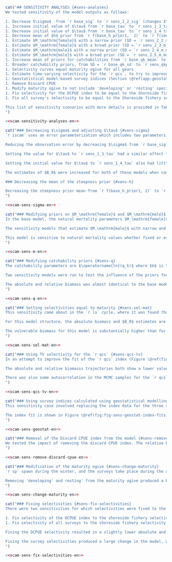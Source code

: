 ```r
cat("## SENSITIVITY ANALYSES {#sens-analyses}
We tested sensitivity of the model outputs as follows:

1. Decrease $\sigma$  from `r base_sig` to `r sens_1_2_sig` (changes $\vartheta^2$ and $\rho$) and estimate $\vartheta^2$
1. Increase initial value of $\tau$ from `r base_tau` to `r sens_1_3_tau` (changes $\vartheta^2$ and $\rho$) and estimate $\vartheta^2$
1. Decrease initial value of $\tau$ from `r base_tau` to `r sens_1_4_tau` (changes $\vartheta^2$ and $\rho$) and estimate $\vartheta^2$
1. Decrease mean of $h$ prior from `r f(base_h_prior1,  2)` to `r f(sens_1_5_h_prior1, 2)`
1. Estimate $M_\mathrm{female}$ with a narrow prior (SD = `r sens_2_2_m_female$p2`)
1. Estimate $M_\mathrm{female}$ with a broad prior (SD = `r sens_2_3_m_female$p2`)
1. Estimate $M_\mathrm{male}$ with a narrow prior (SD = `r sens_2_4_m_male$p2`)
1. Estimate $M_\mathrm{male}$ with a broad prior (SD = `r sens_2_5_m_male$p2`)
1. Increase mean of priors for catchabilities from `r base_qk_mean` to `r sens_qk_mean` ($q_k$ for all gears $k$)
1. Broader catchability priors, from SD = `r base_qk_sd` to `r sens_qkp_sd` ($q_k$ for all gears $k$)
1. Selectivity curves equal maturity ogive for all gears
1. Estimate time-varying selectivity for the `r qcs`, to try to improve the survey index fit
1. Geostatistical model-based survey indices (Section \@ref(app:geostat))
1. Remove Discard CPUE
1. Modify maturity ogive to not include 'developing' or 'resting' specimens
1. Fix selectivity for the DCPUE index to be equal to the Shoreside fishery selectivity
1. Fix all survey's selectivity to be equal to the Shoreside fishery selectivity

This list of sensitivity scenarios with more details is provided in Table \@ref(tab:sens-param-settings-table). Base model parameter settings are provided in Table \@ref(tab:param-settings-table). All sensitivity models were run using MCMC with a chain length of `r f(mcmc_chain_length)`, a sample frequency of `r f(mcmc_sample_freq)`, giving `r f(mcmc_num_samples)` samples, which were then burned in by `r f(mcmc_burn_in)` giving a total of `r f(mcmc_actual_samples)` samples retained for inference.
")
```

```r
<<scam-sensitivity-analyses-en>>
```

```r
cat("### Decreasing $\sigma$ and adjusting $\tau$ {#sens-sigma}
`r iscam` uses an error parameterization which includes two parameters, $\vartheta^2$ and $\rho$. They represent the total variance and the proportion of total variance associated with observation errors, respectively [@iscam]. Observation error SD ($\sigma$) and process error SD ($\tau$) cannot be estimated directly, instead there is a calculation done to translate those values to and from $\vartheta^2$ and $\rho$ (Appendix \@ref(app:model-desc), Eq. \@ref(eq:df17)). The values of $\sigma$ and $\tau$ were fixed in the base model [@grandin2017] at `r base_sig` and `r base_tau` respectively. By calculation, $\vartheta^2$ and $\rho$ were fixed at `r f(base_vartheta$init, 2)` and `r f(base_rho$init, 4)`.

Reducing the observation error by decreasing $\sigma$ from `r base_sig` to `r sens_1_2_sig` and estimating $\vartheta^2$ increased the value of $\vartheta^2$ from `r f(base_vartheta$init, 2)` to `r f(sens_1_2_vartheta$init, 2)` while approximately halving $\rho$ from `r f(base_rho$init, 3)` to `r f(sens_1_2_rho$init, 3)`. The median and 95% CI of the posterior for $\vartheta^2$ was `r sens_1_2_vartheta$est`. There was little effect on the absolute biomass trajectory (Figure \@ref(fig:fig-sens-variance)), but the estimate of $B_0$ was increased from `r f(as.numeric(base_sbo[1]) * 1000)`, to `r svals[[1]][[2]]$sbo[1]`,000 t (Figure \@ref(fig:fig-sens-variance)). The increase in the $B_0$ estimate caused a scaling downward of the relative biomass trajectory (Figure \@ref(fig:fig-sens-variance-rel)). There were no substantial changes to the index fits, age fits, or selectivities.

Setting the value for $\tau$ to `r sens_1_3_tau` had a similar effect to reducing the assumed index observation error and lowered the relative biomass trajectory. For this value of $\tau$, the values of $\vartheta^2$ and $\rho$ were `r f(sens_1_3_vartheta$init, 2)` and `r f(sens_1_3_rho$init, 3)` respectively (Appendix \@ref(app:model-desc), Eq. \@ref(eq:df17)).

Setting the initial value for $\tau$ to `r sens_1_4_tau` also had little effect on absolute biomass. For this value of $\tau$, the initial values of $\vartheta^2$ and $\rho$ were `r f(sens_1_4_vartheta$init, 2)` and `r f(sens_1_4_rho$init, 3)` respectively. The estimate for $\vartheta^2$ was `r sens_1_4_vartheta$est`.

The estimates of $B_0$ were increased for both of these models when compared to the base model, which resulted in scaling down of the relative biomass trajectory and putting the status in 2021/2022 to be estimated near the LRP (Figure \@ref(fig:fig-sens-variance-rel)). The increase of $B_0$ was much greater, and had a larger CI for the $\tau = 1.0$ model than the $\tau = 0.6$ model (`r sens_1_3_sbo$est` vs. `r sens_1_4_sbo$est`) thousand tonnes.

### Decreasing the mean of the steepness prior {#sens-h}

Decreasing the steepness prior mean from `r f(base_h_prior1, 2)` to `r f(sens_1_5_h_prior1, 2)` and changing the prior SD from `r f(base_h_prior2, 2)` to `r f(sens_1_5_h_prior2, 2)` produced little change in both absolute biomass and $B_0$ (Figure \@ref(fig:fig-sens-variance)), despite having a different posterior (Figure \@ref(fig:sens-steepness-prior), compare to base model Figure \@ref(fig:fig-base-priors-posts)). The prior for $h$ is very influential on the posterior, but the value of $h$ does not have a large effect on the absolute or relative biomass (Figure \@ref(fig:fig-sens-variance-rel)).
")
```

```r
<<scam-sens-sigma-en>>
```

```r
cat("### Modifying priors on $M_\mathrm{female}$ and $M_\mathrm{male}$ {#sens-m}
In the base model, the natural mortality parameters $M_\mathrm{female}$ and $M_\mathrm{male}$ are fixed to `r f(exp(base_m_female$init), 2)` and `r f(exp(base_m_male$init), 2)` respectively. Four sensitivity models were run, to estimate each $M$ parameter with broad and narrow prior SDs. Figure \@ref(fig:fig-sens-m) shows the absolute biomass trajectories for these models. The relative spawning biomass trajectories are shown in Figure \@ref(fig:fig-sens-m-rel). Estimating $M_\mathrm{female}$ with narrow and broad priors produced estimates for $M_\mathrm{female}$ of `r sens_2_2_m_female$est` and `r sens_2_3_m_female$est` respectively. $M_\mathrm{male}$ remained fixed for those models, at `r f(exp(base_m_male$init), 2)`. Figure \@ref(fig:fig-sens-m) shows that the model is sensitive to the female natural mortality parameter, as both absolute biomass trajectories and $B_0$ estimates are inflated. The estimates are quite different from the fixed value of `r f(exp(base_m_female$init), 2)`, causing this scaling effect. If the female mortality is higher, the model must adjust the starting point ($B_0$) higher in order to fit all parameters including the indices with the drop in biomass in 2019 (Figure \@ref(fig:fig-base-index-fits)).

The sensitivity models that estimate $M_\mathrm{male}$ with narrow and broad priors produced estimates of `r sens_2_4_m_male$est` and `r sens_2_5_m_male$est` respectively. These estimates were also substantially different than the fixed values of the parameter (`r f(exp(base_m_male$init), 2)`). However, males only make up `r f((1 - as.numeric(total_prop_female)) * 100)`% of the spawning stock biomass and estimated male selectivity is generally farther to the right of maturity than females (Figure \@ref(fig:fig-base-mcmc-selex)). This implies that males removed from the stock will have lower overall impact to the stock biomass, since there are not as many older male fish in the stock to be caught, and the selectivity is higher on those fewer fish. The lack of older males can be seen in the length and age data (Figures \@ref(fig:fig-lengths) and \@ref(fig:fig-ages)).

This model is sensitive to natural mortality values whether fixed or estimated. The base model uses fixed values as used by several nearby jurisdictions [@goa2017; @goa2019; @bering2019; @goa2020; @goa2021].
")
```

```r
<<scam-sens-m-en>>
```

```r
cat("### Modifying catchability priors {#sens-q}
The catchability parameters are $\operatorname{ln}(q_k)$ where $k$ is the gear, one for each trawl fleet and survey index (`r paste(base_model$dat$gear_names, collapse = ', ')`). These parameters have an associated normal prior with a log mean and SD set in the `r iscam` control files. In the base model those are `r paste0('$\operatorname{ln}(', f(base_qk_mean, 1), ')$')` and `r paste0('$', f(base_qk_sd, 1), '$')`, respectively.

Two sensitivity models were run to test the influence of the priors for $\operatorname{ln}(q_k)$. In the first, the means for all gears were increased from `r paste0('$\operatorname{ln}(', f(base_qk_mean, 1), ')$')` to `r paste0('$\operatorname{ln}(', f(sens_qk_mean, 1), ')$')`, and the SD remained at `r paste0('$', f(base_qk_sd, 1), '$')`. In the second, the prior was broadened by setting the SD for all the gears to `r paste0('$', f(base_qk_sd, 1), '$')`. The means for that model remained at `r paste0('$\operatorname{ln}(', f(base_qk_mean, 1), ')$')`.

The absolute and relative biomass was almost identical to the base model for these models (Figures \@ref(fig:fig-sens-q-m) and \@ref(fig:fig-sens-q-rel)). The catchability estimates were also almost identical between these models and the base model (Figure \@ref(fig:fig-sens-q-q)).
")
```

```r
<<scam-sens-q-en>>
```

```r
cat("### Setting selectivities equal to maturity {#sens-sel-mat}
This sensitivity came about in the `r la` cycle, where it was found that the estimated selectivity curves were all to the right of the maturity ogive [Figure 17, @grandin2017]. This caused the value of $F_\mathrm{MSY}$ to be very large and essentially give the advice that an unlimited amount of catch could be taken without affecting the stock. We repeat it here, as the same situation has arisen with the current base model and to compare this model with the single sex model from the `r la`.

For this model structure, the absolute biomass and $B_0$ estimates are much larger than for the base model (Figure \@ref(fig:fig-sens-selex)). The median of the posterior for $B_0$ was estimated to be `r f(as.numeric(svals[[4]][[2]]$sbo[1]) * 1000)` t with a broad CI of `r svals[[4]][[2]]$sbo[2]` thousand t. For comparison, the base model had a $B_0$ estimate of `r f(as.numeric(base_sbo[1]) * 1000)` t with a CI of `r base_sbo[2]` thousand t. The absolute biomass trajectory is also high, so the relative biomass is higher than the base model (Figure \@ref(fig:fig-sens-selex-rel)). The index fits all reflect this, as they all show a one-way trip downwards (Figure \@ref(fig:fig-sens-selex-index-fits)).

The vulnerable biomass for this model is substantially higher than for the base model (Figure \@ref(fig:fig-sens-sel-eq-mat-vuln)), and exactly equal for the two fleets (one is overlapping the other and we cannnot see it in the figure). This is due to selectivity being exactly the same for both fleets, not because they are equal to the maturity. The ratio of the sum of the two fleets' vulnerable biomasses to the spawning biomass is `r f(sel_eq_mat_vuln_ratio, 2)`. For the base model, this ratio is `r f(base_model_vuln_ratio, 2)`. Moving the selectivity to the left increases the vulnerable biomass relative to the spawning biomass.
")
```

```r
<<scam-sens-sel-mat-en>>
```

```r
cat("### Using TV selectivity for the `r qcs` {#sens-qcs-tv}
In an attempt to improve the fit of the `r qcs` index (Figure \@ref(fig:fig-base-index-fits)), we implemented time-varying selectivity in `r iscam` and ran the model with the `r qcs` having three blocks of selectivity, 2003--2010, 2011--2016, and 2017--2021. We tried many combinations of both number of selectivity blocks and range of each block and this particular combination fit the data the best.

The absolute and relative biomasss trajectories both show a lower value in 2022 than the base model (Figures \@ref(fig:fig-sens-selex) and \@ref(fig:fig-sens-selex-rel)). The index fit was better overall than for the base model, especially in the latter part of the series (Figure \@ref(fig:fig-sens-selex-index-fits)). The improved fit to the QCS index was the goal of this model run but came at the expense of poor estimates of selectivity. The selectivity estimates for the three-year blocks can be seen in Figure \@ref(fig:fig-sens-qcs-tv). The male selectivity for the early years (left panel) is far to the right, much further than the time-invariant selectivities in the base model (Figure \@ref(fig:fig-base-mcmc-selex)). The other two time periods have even more unreasonable estimates of selectivity, making this model unusable for any form of advice.

There was also some autocorrelation in the MCMC samples for the `r qcs` selectivity parameters in this model (Figure \@ref(fig:fig-sens-qcs-autocor-sel)) and the trace plots for those parameters are not adequate for valid inference (Figure \@ref(fig:fig-sens-qcs-trace-sel-tv)).
")
```

```r
<<scam-sens-qcs-tv-en>>
```

```r
cat("### Using survey indices calculated using geostatistical modelling {#sens-geostat}
This sensitivity case involved replacing the index data for the three synoptic surveys: (`r qcs`, `r hss`, and `r wcvis`). These data are calculated using a standard design-based estimator in the base model. Here, they were replaced with geostatistical-based indices (Appendix \@ref(app:geostat)). Both absolute and relative biomass are similar to the base model, with a slightly higher estimate of $B_0$ and a slightly higher absolute biomass trajectory (Figures \@ref(fig:fig-sens-geostat) and \@ref(fig:fig-sens-geostat-rel)).

The index fit is shown in Figure \@ref(fig:fig-sens-geostat-index-fits). The fit to the geostatistical-based index is approximately visually equivalent to the fit to the index in the base model but they are not shown on the same plot together due to the base indices being different.
")
```

```r
<<scam-sens-geostat-en>>
```

```r
cat("### Removal of the Discard CPUE index from the model {#sens-remove-dcpue}
We tested the impact of removing the discard CPUE index. The relative biomass trajectory remained similar, wih only a slight increase in end year biomass (Figure \@ref(fig:fig-sens-meeting-rel)). The fits for the survey indices showed only minor departures from the base model fits (Figure \@ref(fig:fig-sens-remove-dcpue-index-fits)).
")
```

```r
<<scam-sens-remove-discard-cpue-en>>
```

```r
cat("### Modification of the maturity ogive {#sens-change-maturity}
`r sp` spawn during the winter, and the surveys take place during the summer. Many of the maturities recorded in the summer are therfore in the 'resting' phase which can be difficult to distinguish from immature. There is also some ambiguity in the classification of 'developing' fish (codes 2 and 3 in the DFO maturity codes for flatfish).

Removing 'developing' and resting' from the maturity ogive produced a better-fitting ogive (Figure \@ref(fig:fig-mat)) and resulted in a slightly lower final year absolute biomass compared to the base model, but the same relative biomass (Figures \@ref(fig:fig-sens-meeting) and \@ref(fig:fig-sens-meeting-rel)). This maturity should be considered for the base model in the next assessment. Since it made no qualitative difference on the results, and because it was worked up following the initial review meeting, we did not include it in the base model for this assessment.
")
```

```r
<<scam-sens-change-maturity-en>>
```

```r
cat("### Fixing selectivities {#sens-fix-selectivities}
There were two sensitivities for which selectivities were fixed to the estimated value of the shoreside fishery in the base model:

1. Fix selectivity of the DCPUE index to the shoreside fishery selectivity
1. Fix selectivity of all surveys to the shoreside fishery selectivity

Fixing the DCPUE selectivity resulted in a slightly lower absolute and relative biomass compared to the base model. There were no substantial index fit differences.

Fixing the survey selectivities produced a large change in the model, with a much higher $B_0$ estimate (Figure \@ref(fig:fig-sens-meeting)) resulting in a large scaling down in relative biomass (Figure \@ref(fig:fig-sens-meeting-rel)). There was also a pronounced upward swing in biomass at the end of the time series which implied exponential growth of the stock, which is an unrealistic outcome. The index fits were slightly different with this model, with a pronounced difference in fit for the `r qcsss`.
")
```

```r
<<scam-sens-fix-selectivities-en>>
```

